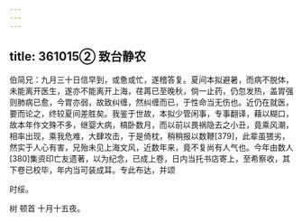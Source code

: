 ```yaml
---
---
---
```

title: 361015② 致台静农
---




伯简兄：九月三十日信早到，或惫或忙，遂稽答复。夏间本拟避暑，而病不脱体，未能离开医生，遂亦不能离开上海，荏苒已至晚秋，倘一止药，仍忽发热，盖胃强则肺病已愈，今胃亦弱，故致纠缠，然纠缠而已，于性命当无伤也。近仍在就医，要而论之，终较夏间差胜矣。我鉴于世故，本拟少管闲事，专事翻译，藉以糊口，故本年作文殊不多，继婴大病，槁卧数月，而以前以畏祸隐去之小丑，竟乘风潮，相率出现，乘我危难，大肆攻击，于是倚枕，稍稍报以数鞭[379]，此辈虽猥劣，然实于人心有害，兄殆未见上海文风，近数年来，竟不复尚有人气也。今年由数人[380]集资印亡友遗著，以为纪念，已成上卷，日内当托书店寄上，至希察收，其下卷已校毕，年内当可装成耳。专此布达，并颂

时绥。

树 顿首 十月十五夜。
